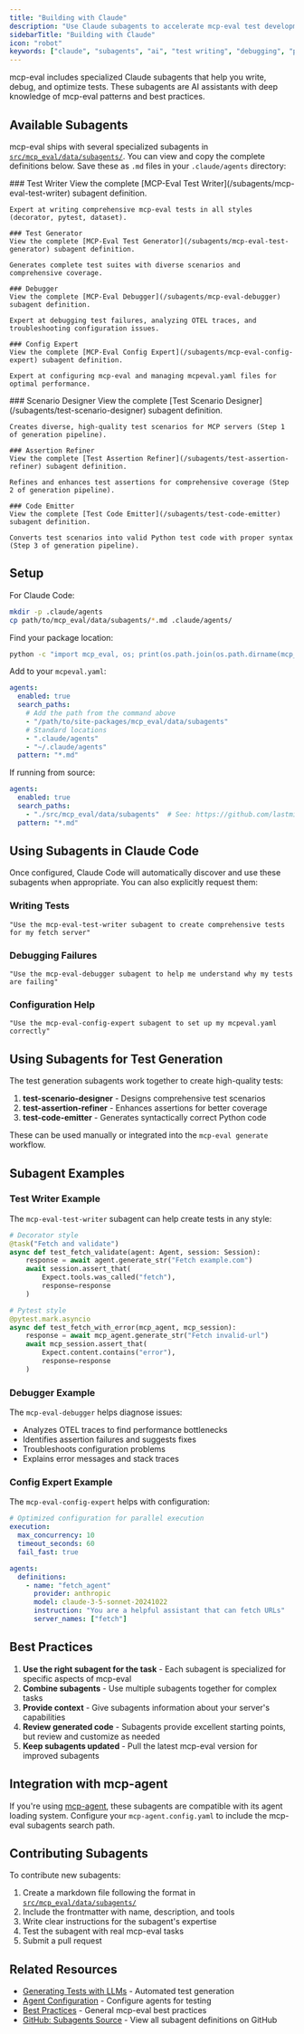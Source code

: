 ```yaml
---
title: "Building with Claude"
description: "Use Claude subagents to accelerate mcp-eval test development with specialized AI assistants"
sidebarTitle: "Building with Claude"
icon: "robot"
keywords: ["claude", "subagents", "ai", "test writing", "debugging", "performance"]
---
```


mcp-eval includes specialized Claude subagents that help you write, debug, and optimize tests. These subagents are AI assistants with deep knowledge of mcp-eval patterns and best practices.

## Available Subagents

mcp-eval ships with several specialized subagents in [`src/mcp_eval/data/subagents/`](https://github.com/lastmile-ai/mcp-eval/tree/main/src/mcp_eval/data/subagents). You can view and copy the complete definitions below. Save these as `.md` files in your `.claude/agents` directory:

<Tabs>
  <Tab title="Core Subagents">
    ### Test Writer
    View the complete [MCP-Eval Test Writer](/subagents/mcp-eval-test-writer) subagent definition.
    
    Expert at writing comprehensive mcp-eval tests in all styles (decorator, pytest, dataset).
    
    ### Test Generator
    View the complete [MCP-Eval Test Generator](/subagents/mcp-eval-test-generator) subagent definition.
    
    Generates complete test suites with diverse scenarios and comprehensive coverage.
    
    ### Debugger
    View the complete [MCP-Eval Debugger](/subagents/mcp-eval-debugger) subagent definition.
    
    Expert at debugging test failures, analyzing OTEL traces, and troubleshooting configuration issues.
    
    ### Config Expert
    View the complete [MCP-Eval Config Expert](/subagents/mcp-eval-config-expert) subagent definition.
    
    Expert at configuring mcp-eval and managing mcpeval.yaml files for optimal performance.
  </Tab>
  
  <Tab title="Test Generation Pipeline">
    ### Scenario Designer
    View the complete [Test Scenario Designer](/subagents/test-scenario-designer) subagent definition.
    
    Creates diverse, high-quality test scenarios for MCP servers (Step 1 of generation pipeline).
    
    ### Assertion Refiner
    View the complete [Test Assertion Refiner](/subagents/test-assertion-refiner) subagent definition.
    
    Refines and enhances test assertions for comprehensive coverage (Step 2 of generation pipeline).
    
    ### Code Emitter
    View the complete [Test Code Emitter](/subagents/test-code-emitter) subagent definition.
    
    Converts test scenarios into valid Python test code with proper syntax (Step 3 of generation pipeline).
  </Tab>
</Tabs>

## Setup

<Tabs>
<Tab title="Option 1: Copy to Project">

For Claude Code:
```bash
mkdir -p .claude/agents
cp path/to/mcp_eval/data/subagents/*.md .claude/agents/
```
</Tab>

<Tab title="Option 2: Reference from Package">

Find your package location:
```bash
python -c "import mcp_eval, os; print(os.path.join(os.path.dirname(mcp_eval.__file__), 'data', 'subagents'))"
```

Add to your `mcpeval.yaml`:
```yaml
agents:
  enabled: true
  search_paths:
    # Add the path from the command above
    - "/path/to/site-packages/mcp_eval/data/subagents"
    # Standard locations
    - ".claude/agents"
    - "~/.claude/agents"
  pattern: "*.md"
```

</Tab>

<Tab title="Option 3: Development Mode">

If running from source:
```yaml
agents:
  enabled: true
  search_paths:
    - "./src/mcp_eval/data/subagents"  # See: https://github.com/lastmile-ai/mcp-eval/tree/main/src/mcp_eval/data/subagents
  pattern: "*.md"
```

</Tab>

</Tabs>

## Using Subagents in Claude Code

Once configured, Claude Code will automatically discover and use these subagents when appropriate. You can also explicitly request them:

### Writing Tests
```
"Use the mcp-eval-test-writer subagent to create comprehensive tests for my fetch server"
```

### Debugging Failures
```
"Use the mcp-eval-debugger subagent to help me understand why my tests are failing"
```

### Configuration Help
```
"Use the mcp-eval-config-expert subagent to set up my mcpeval.yaml correctly"
```

## Using Subagents for Test Generation

The test generation subagents work together to create high-quality tests:

1. **test-scenario-designer** - Designs comprehensive test scenarios
2. **test-assertion-refiner** - Enhances assertions for better coverage
3. **test-code-emitter** - Generates syntactically correct Python code

These can be used manually or integrated into the `mcp-eval generate` workflow.

## Subagent Examples

### Test Writer Example

The `mcp-eval-test-writer` subagent can help create tests in any style:

```python
# Decorator style
@task("Fetch and validate")
async def test_fetch_validate(agent: Agent, session: Session):
    response = await agent.generate_str("Fetch example.com")
    await session.assert_that(
        Expect.tools.was_called("fetch"),
        response=response
    )
```

```python
# Pytest style
@pytest.mark.asyncio
async def test_fetch_with_error(mcp_agent, mcp_session):
    response = await mcp_agent.generate_str("Fetch invalid-url")
    await mcp_session.assert_that(
        Expect.content.contains("error"),
        response=response
    )
```

### Debugger Example

The `mcp-eval-debugger` helps diagnose issues:

- Analyzes OTEL traces to find performance bottlenecks
- Identifies assertion failures and suggests fixes
- Troubleshoots configuration problems
- Explains error messages and stack traces

### Config Expert Example

The `mcp-eval-config-expert` helps with configuration:

```yaml
# Optimized configuration for parallel execution
execution:
  max_concurrency: 10
  timeout_seconds: 60
  fail_fast: true

agents:
  definitions:
    - name: "fetch_agent"
      provider: anthropic
      model: claude-3-5-sonnet-20241022
      instruction: "You are a helpful assistant that can fetch URLs"
      server_names: ["fetch"]
```

## Best Practices

1. **Use the right subagent for the task** - Each subagent is specialized for specific aspects of mcp-eval
2. **Combine subagents** - Use multiple subagents together for complex tasks
3. **Provide context** - Give subagents information about your server's capabilities
4. **Review generated code** - Subagents provide excellent starting points, but review and customize as needed
5. **Keep subagents updated** - Pull the latest mcp-eval version for improved subagents

## Integration with mcp-agent

If you're using [mcp-agent](https://github.com/modelcontextprotocol/mcp-agent), these subagents are compatible with its agent loading system. Configure your `mcp-agent.config.yaml` to include the mcp-eval subagents search path.

## Contributing Subagents

To contribute new subagents:

1. Create a markdown file following the format in [`src/mcp_eval/data/subagents/`](https://github.com/lastmile-ai/mcp-eval/tree/main/src/mcp_eval/data/subagents)
2. Include the frontmatter with name, description, and tools
3. Write clear instructions for the subagent's expertise
4. Test the subagent with real mcp-eval tasks
5. Submit a pull request

## Related Resources

- [Generating Tests with LLMs](/test-generation) - Automated test generation
- [Agent Configuration](/agents) - Configure agents for testing
- [Best Practices](/best-practices) - General mcp-eval best practices
- [GitHub: Subagents Source](https://github.com/lastmile-ai/mcp-eval/tree/main/src/mcp_eval/data/subagents) - View all subagent definitions on GitHub